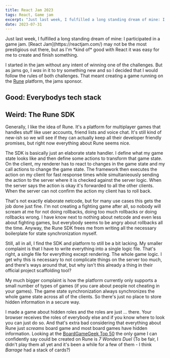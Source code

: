 ```yaml
---
title: React Jam 2023
tags: React, Game jam
excerpt: "Just last week, I fulfilled a long standing dream of mine: I participated in a game jam. React Jam may not be the most prestigious out there, but as I'm kind of good with React it was easy for me to create and finish something."
date: 2023-07-31
---
```


<p className="lead">Just last week, I fulfilled a long standing dream of mine: I participated in a game jam. [React Jam](https://reactjam.com/) may not be the most prestigious out there, but as I'm *kind of* good with React it was easy for me to create and finish something.</p>

I started in the jam without any intent of winning one of the challenges. But as jams go, I *was* in it to try something new and so I decided that I would follow the rules of both challenges. That meant creating a game running on the [Rune](https://www.rune.ai/) platform, the jams sponsor.

## **Good:** Everybodys tech stack

## **Weird:** The Rune SDK

Generally, I like the idea of Rune. It's a platform for multiplayer games that handles stuff like user accounts, friend lists and voice chat. It's still kind of new-ish so we will see if they can actually keep all their developer friendly promises, but right now everything about Rune seems nice.

The SDK is basically just an elaborate state handler. I define what my game state looks like and then define some actions to transform that game state. On the client, my renderer has to react to changes in the game state and my call actions to change the game state. The framework then executes the action on my client for fast response times while simultanieously sending the action to the server where it is checked against the server logic. When the server says the action is okay it's forwarded to all the other clients. When the server can not confirm the action my client has to roll back.

That's not exactly elaborate netcode, but for many use cases this gets the job done just fine. I'm not creating a fighting game after all, so nobody will scream at me for not doing rollbacks, doing too much rollbacks or doing rollbacks wrong. I have know next to nothing about netcode and even less about fighting games, but everybody seems to be angry about rollbacks all the time. Anyway, the Rune SDK frees me from writing all the necessary boilerplate for state synchronization myself.

Still, all in all, I find the SDK and platform to still be a bit lacking. My smaller complaint is that I have to write everything into a single logic file. That's right, a single file for everything except rendering. The whole game logic. I get why this is necessary to not complicate things on the server too much, and there's ways around that, but why isn't this already a thing in their official project scaffolding tool?

My much bigger complaint is how the platform currently only supports a small number of types of games (if you care about people not cheating in your games). The game state synchronization always synchronizes the whole game state across all of the clients. So there's just no place to store hidden information in a secure way.

I made a game about hidden roles and the roles are just ... there. Your browser receives the roles of everybody else and if you know where to look you can just do so. And that's extra bad considering that everything about Rune just *screams* board game and most board games have hidden information. Looking at the [BoardGameGeek Top 50](https://boardgamegeek.com/browse/boardgame) the only game I can confidently say could be created on Rune is *7 Wonders Duel* (To be fair, I didn't play them all yet and it's been a while for a few of them - I think *Barrage* had a stack of cards?)